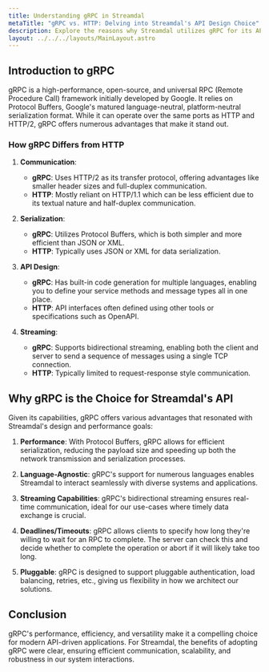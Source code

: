 ```yaml
---
title: Understanding gRPC in Streamdal
metaTitle: "gRPC vs. HTTP: Delving into Streamdal's API Design Choice"
description: Explore the reasons why Streamdal utilizes gRPC for its API infrastructure and how it compares to traditional HTTP.
layout: ../../../layouts/MainLayout.astro
---
```


## Introduction to gRPC

gRPC is a high-performance, open-source, and universal RPC (Remote Procedure Call) framework initially developed by Google. It relies on Protocol Buffers, Google's matured language-neutral, platform-neutral serialization format. While it can operate over the same ports as HTTP and HTTP/2, gRPC offers numerous advantages that make it stand out.

### How gRPC Differs from HTTP

1. **Communication**: 
   - **gRPC**: Uses HTTP/2 as its transfer protocol, offering advantages like smaller header sizes and full-duplex communication.
   - **HTTP**: Mostly reliant on HTTP/1.1 which can be less efficient due to its textual nature and half-duplex communication.

2. **Serialization**:
   - **gRPC**: Utilizes Protocol Buffers, which is both simpler and more efficient than JSON or XML. 
   - **HTTP**: Typically uses JSON or XML for data serialization.

3. **API Design**:
   - **gRPC**: Has built-in code generation for multiple languages, enabling you to define your service methods and message types all in one place.
   - **HTTP**: API interfaces often defined using other tools or specifications such as OpenAPI.

4. **Streaming**:
   - **gRPC**: Supports bidirectional streaming, enabling both the client and server to send a sequence of messages using a single TCP connection.
   - **HTTP**: Typically limited to request-response style communication.

## Why gRPC is the Choice for Streamdal's API

Given its capabilities, gRPC offers various advantages that resonated with Streamdal's design and performance goals:

1. **Performance**: With Protocol Buffers, gRPC allows for efficient serialization, reducing the payload size and speeding up both the network transmission and serialization processes.

2. **Language-Agnostic**: gRPC's support for numerous languages enables Streamdal to interact seamlessly with diverse systems and applications.

3. **Streaming Capabilities**: gRPC's bidirectional streaming ensures real-time communication, ideal for our use-cases where timely data exchange is crucial.

4. **Deadlines/Timeouts**: gRPC allows clients to specify how long they're willing to wait for an RPC to complete. The server can check this and decide whether to complete the operation or abort if it will likely take too long.

5. **Pluggable**: gRPC is designed to support pluggable authentication, load balancing, retries, etc., giving us flexibility in how we architect our solutions.

## Conclusion

gRPC's performance, efficiency, and versatility make it a compelling choice for modern API-driven applications. For Streamdal, the benefits of adopting gRPC were clear, ensuring efficient communication, scalability, and robustness in our system interactions.

